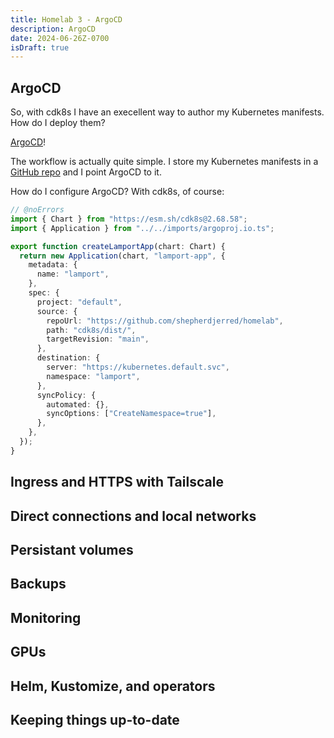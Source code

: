 ```yaml
---
title: Homelab 3 - ArgoCD
description: ArgoCD
date: 2024-06-26Z-0700
isDraft: true
---
```


## ArgoCD

So, with cdk8s I have an execellent way to author my Kubernetes manifests. How do I deploy them?

[ArgoCD](https://argo-cd.readthedocs.io/en/stable/)!

The workflow is actually quite simple. I store my Kubernetes manifests in a [GitHub repo](https://github.com/shepherdjerred/homelab/tree/main/cdk8s/dist) and I point ArgoCD to it.

How do I configure ArgoCD? With cdk8s, of course:

```typescript
// @noErrors
import { Chart } from "https://esm.sh/cdk8s@2.68.58";
import { Application } from "../../imports/argoproj.io.ts";

export function createLamportApp(chart: Chart) {
  return new Application(chart, "lamport-app", {
    metadata: {
      name: "lamport",
    },
    spec: {
      project: "default",
      source: {
        repoUrl: "https://github.com/shepherdjerred/homelab",
        path: "cdk8s/dist/",
        targetRevision: "main",
      },
      destination: {
        server: "https://kubernetes.default.svc",
        namespace: "lamport",
      },
      syncPolicy: {
        automated: {},
        syncOptions: ["CreateNamespace=true"],
      },
    },
  });
}
```

## Ingress and HTTPS with Tailscale

## Direct connections and local networks

## Persistant volumes

## Backups

## Monitoring

## GPUs

## Helm, Kustomize, and operators

## Keeping things up-to-date
